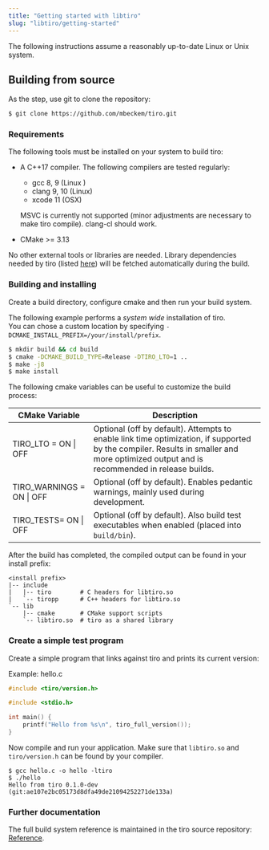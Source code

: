 ```yaml
---
title: "Getting started with libtiro"
slug: "libtiro/getting-started"
---
```


The following instructions assume a reasonably up-to-date Linux or Unix system.

## Building from source

As the step, use git to clone the repository:

```bash
$ git clone https://github.com/mbeckem/tiro.git
```

### Requirements

The following tools must be installed on your system to build tiro:

-   A C++17 compiler. The following compilers are tested regularly:

    -   gcc 8, 9 (Linux )
    -   clang 9, 10 (Linux)
    -   xcode 11 (OSX)

    MSVC is currently not supported (minor adjustments are necessary to make tiro compile). clang-cl should work.

-   CMake >= 3.13

No other external tools or libraries are needed.
Library dependencies needed by tiro (listed [here](https://github.com/mbeckem/tiro#dependencies)) will be fetched automatically during the build.

### Building and installing

Create a build directory, configure cmake and then run your build system.

The following example performs a _system wide_ installation of tiro.  
You can chose a custom location by specifying `-DCMAKE_INSTALL_PREFIX=/your/install/prefix`.

```bash
$ mkdir build && cd build
$ cmake -DCMAKE_BUILD_TYPE=Release -DTIRO_LTO=1 ..
$ make -j8
$ make install
```

The following cmake variables can be useful to customize the build process:

| CMake Variable            | Description                                                                                                                                                                            |
| ------------------------- | -------------------------------------------------------------------------------------------------------------------------------------------------------------------------------------- |
| TIRO_LTO = ON \| OFF      | Optional (off by default). Attempts to enable link time optimization, if supported by the compiler. Results in smaller and more optimized output and is recommended in release builds. |
| TIRO_WARNINGS = ON \| OFF | Optional (off by default). Enables pedantic warnings, mainly used during development.                                                                                                  |
| TIRO_TESTS= ON \| OFF     | Optional (off by default). Also build test executables when enabled (placed into `build/bin`).                                                                                         |

After the build has completed, the compiled output can be found in your install prefix:

```plain
<install prefix>
|-- include
|   |-- tiro        # C headers for libtiro.so
|   `-- tiropp      # C++ headers for libtiro.so
`-- lib
    |-- cmake       # CMake support scripts
    `-- libtiro.so  # tiro as a shared library
```

### Create a simple test program

Create a simple program that links against tiro and prints its current version:

<span class="caption">Example: hello.c</span>

```c
#include <tiro/version.h>

#include <stdio.h>

int main() {
    printf("Hello from %s\n", tiro_full_version());
}
```

Now compile and run your application. Make sure that `libtiro.so` and `tiro/version.h` can be found by your compiler.

```
$ gcc hello.c -o hello -ltiro
$ ./hello
Hello from tiro 0.1.0-dev (git:ae107e2bc05173d8dfa49de21094252271de133a)
```

### Further documentation

The full build system reference is maintained in the tiro source repository: [Reference](https://github.com/mbeckem/tiro/blob/master/docs/building.md).

